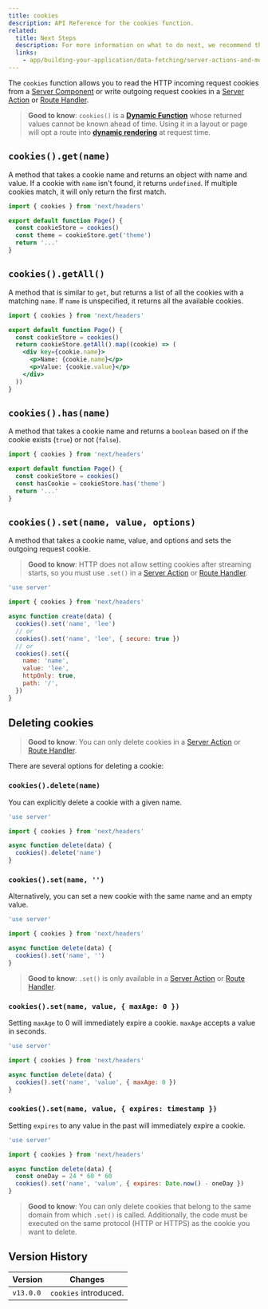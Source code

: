 ```yaml
---
title: cookies
description: API Reference for the cookies function.
related:
  title: Next Steps
  description: For more information on what to do next, we recommend the following sections
  links:
    - app/building-your-application/data-fetching/server-actions-and-mutations
---
```


The `cookies` function allows you to read the HTTP incoming request cookies from a [Server Component](/docs/app/building-your-application/rendering/server-components) or write outgoing request cookies in a [Server Action](/docs/app/building-your-application/data-fetching/server-actions-and-mutations) or [Route Handler](/docs/app/building-your-application/routing/route-handlers).

> **Good to know**: `cookies()` is a **[Dynamic Function](/docs/app/building-your-application/rendering/server-components#server-rendering-strategies#dynamic-functions)** whose returned values cannot be known ahead of time. Using it in a layout or page will opt a route into **[dynamic rendering](/docs/app/building-your-application/rendering/server-components#dynamic-rendering)** at request time.

## `cookies().get(name)`

A method that takes a cookie name and returns an object with name and value. If a cookie with `name` isn't found, it returns `undefined`. If multiple cookies match, it will only return the first match.

```jsx filename="app/page.js"
import { cookies } from 'next/headers'

export default function Page() {
  const cookieStore = cookies()
  const theme = cookieStore.get('theme')
  return '...'
}
```

## `cookies().getAll()`

A method that is similar to `get`, but returns a list of all the cookies with a matching `name`. If `name` is unspecified, it returns all the available cookies.

```jsx filename="app/page.js"
import { cookies } from 'next/headers'

export default function Page() {
  const cookieStore = cookies()
  return cookieStore.getAll().map((cookie) => (
    <div key={cookie.name}>
      <p>Name: {cookie.name}</p>
      <p>Value: {cookie.value}</p>
    </div>
  ))
}
```

## `cookies().has(name)`

A method that takes a cookie name and returns a `boolean` based on if the cookie exists (`true`) or not (`false`).

```jsx filename="app/page.js"
import { cookies } from 'next/headers'

export default function Page() {
  const cookieStore = cookies()
  const hasCookie = cookieStore.has('theme')
  return '...'
}
```

## `cookies().set(name, value, options)`

A method that takes a cookie name, value, and options and sets the outgoing request cookie.

> **Good to know**: HTTP does not allow setting cookies after streaming starts, so you must use `.set()` in a [Server Action](/docs/app/building-your-application/data-fetching/server-actions-and-mutations) or [Route Handler](/docs/app/building-your-application/routing/route-handlers).

```js filename="app/actions.js"
'use server'

import { cookies } from 'next/headers'

async function create(data) {
  cookies().set('name', 'lee')
  // or
  cookies().set('name', 'lee', { secure: true })
  // or
  cookies().set({
    name: 'name',
    value: 'lee',
    httpOnly: true,
    path: '/',
  })
}
```

## Deleting cookies

> **Good to know**: You can only delete cookies in a [Server Action](/docs/app/building-your-application/data-fetching/server-actions-and-mutations) or [Route Handler](/docs/app/building-your-application/routing/route-handlers).

There are several options for deleting a cookie:

### `cookies().delete(name)`

You can explicitly delete a cookie with a given name.

```js filename="app/actions.js"
'use server'

import { cookies } from 'next/headers'

async function delete(data) {
  cookies().delete('name')
}
```

### `cookies().set(name, '')`

Alternatively, you can set a new cookie with the same name and an empty value.

```js filename="app/actions.js"
'use server'

import { cookies } from 'next/headers'

async function delete(data) {
  cookies().set('name', '')
}
```

> **Good to know**: `.set()` is only available in a [Server Action](/docs/app/building-your-application/data-fetching/server-actions-and-mutations) or [Route Handler](/docs/app/building-your-application/routing/route-handlers).

### `cookies().set(name, value, { maxAge: 0 })`

Setting `maxAge` to 0 will immediately expire a cookie. `maxAge` accepts a value in seconds.

```js filename="app/actions.js"
'use server'

import { cookies } from 'next/headers'

async function delete(data) {
  cookies().set('name', 'value', { maxAge: 0 })
}
```

### `cookies().set(name, value, { expires: timestamp })`

Setting `expires` to any value in the past will immediately expire a cookie.

```js filename="app/actions.js"
'use server'

import { cookies } from 'next/headers'

async function delete(data) {
  const oneDay = 24 * 60 * 60
  cookies().set('name', 'value', { expires: Date.now() - oneDay })
}
```

> **Good to know**: You can only delete cookies that belong to the same domain from which `.set()` is called. Additionally, the code must be executed on the same protocol (HTTP or HTTPS) as the cookie you want to delete.

## Version History

| Version   | Changes               |
| --------- | --------------------- |
| `v13.0.0` | `cookies` introduced. |
